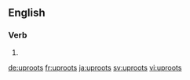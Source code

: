 ==English==

===Verb===
{{head|en|verb form}}

# {{en-third-person singular of|uproot}}

[[de:uproots]]
[[fr:uproots]]
[[ja:uproots]]
[[sv:uproots]]
[[vi:uproots]]
